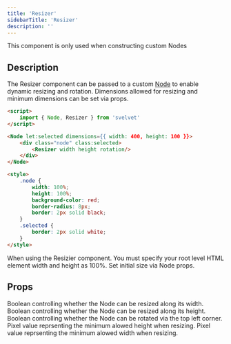 ```yaml
---
title: 'Resizer'
sidebarTitle: 'Resizer'
description: ''
---
```


<Info>This component is only used when constructing custom Nodes</Info>

## Description

The Resizer component can be passed to a custom [Node](/components/node) to enable dynamic resizing and rotation. Dimensions allowed for resizing and minimum dimensions can be set via props.

```HTML MyNode.svelte
<script>
	import { Node, Resizer } from 'svelvet'
</script>

<Node let:selected dimensions={{ width: 400, height: 100 }}>
	<div class="node" class:selected>
    	<Resizer width height rotation/>
    </div>
</Node>

<style>
	.node {
		width: 100%;
		height: 100%;
		background-color: red;
		border-radius: 8px;
		border: 2px solid black;
	}
	.selected {
		border: 2px solid white;
	}
</style>
```

<Warning>
	When using the Resizier component. You must specify your root level HTML element width and height
	as 100%. Set initial size via Node props.
</Warning>

## Props

<ResponseField name="width" type="number" default="false">
	Boolean controlling whether the Node can be resized along its width.
</ResponseField>

<ResponseField name="height" type="number" default="false">
	Boolean controlling whether the Node can be resized along its height.
</ResponseField>
<ResponseField name="rotation" type="boolean" default="false">
	Boolean controlling whether the Node can be rotated via the top left corner.
</ResponseField>

<ResponseField name="minWidth" type="number" default="200">
	Pixel value reprsenting the minimum alowed height when resizing.
</ResponseField>
<ResponseField name="minHeight" type="number" default="100">
	Pixel value reprsenting the minimum alowed width when resizing.
</ResponseField>
